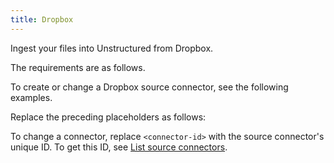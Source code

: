 ```yaml
---
title: Dropbox
---
```


Ingest your files into Unstructured from Dropbox.

The requirements are as follows.


<DropboxPrerequisites />

To create or change a Dropbox source connector, see the following examples.


<CodeGroup>
    <DropboxAPIRESTCreate />
    <DropboxAPIRESTChange />
</CodeGroup>

Replace the preceding placeholders as follows:


<DropboxAPIPlaceholders />

To change a connector, replace `<connector-id>` with the source connector's unique ID. 
To get this ID, see [List source connectors](/platform/api/overview#list-source-connectors).